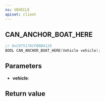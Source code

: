 ```yaml
---
ns: VEHICLE
apiset: client
---
```

## CAN_ANCHOR_BOAT_HERE

```c
// 0xC075176CFB8B4128
BOOL CAN_ANCHOR_BOAT_HERE(Vehicle vehicle);
```


## Parameters
* **vehicle**:

## Return value